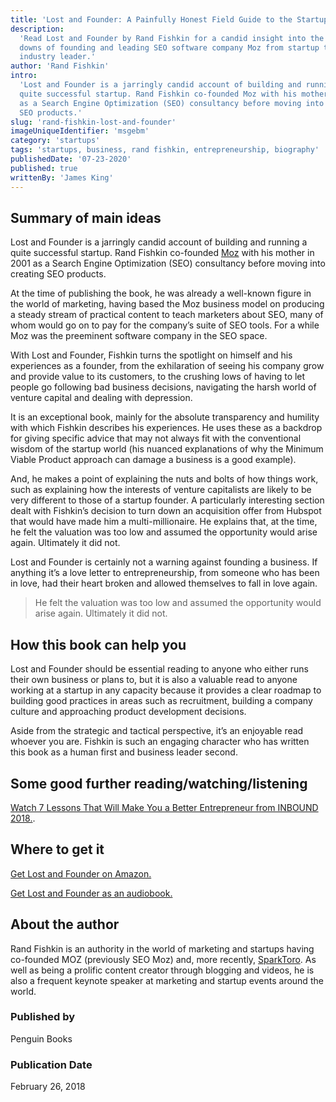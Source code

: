 ```yaml
---
title: 'Lost and Founder: A Painfully Honest Field Guide to the Startup World'
description:
  'Read Lost and Founder by Rand Fishkin for a candid insight into the ups and
  downs of founding and leading SEO software company Moz from startup to
  industry leader.'
author: 'Rand Fishkin'
intro:
  'Lost and Founder is a jarringly candid account of building and running a
  quite successful startup. Rand Fishkin co-founded Moz with his mother in 2001
  as a Search Engine Optimization (SEO) consultancy before moving into creating
  SEO products.'
slug: 'rand-fishkin-lost-and-founder'
imageUniqueIdentifier: 'msgebm'
category: 'startups'
tags: 'startups, business, rand fishkin, entrepreneurship, biography'
publishedDate: '07-23-2020'
published: true
writtenBy: 'James King'
---
```


## Summary of main ideas

Lost and Founder is a jarringly candid account of building and running a quite
successful startup. Rand Fishkin co-founded [Moz](https://moz.com/) with his
mother in 2001 as a Search Engine Optimization (SEO) consultancy before moving
into creating SEO products.

At the time of publishing the book, he was already a well-known figure in the
world of marketing, having based the Moz business model on producing a steady
stream of practical content to teach marketers about SEO, many of whom would go
on to pay for the company’s suite of SEO tools. For a while Moz was the
preeminent software company in the SEO space.

With Lost and Founder, Fishkin turns the spotlight on himself and his
experiences as a founder, from the exhilaration of seeing his company grow and
provide value to its customers, to the crushing lows of having to let people go
following bad business decisions, navigating the harsh world of venture capital
and dealing with depression.

It is an exceptional book, mainly for the absolute transparency and humility
with which Fishkin describes his experiences. He uses these as a backdrop for
giving specific advice that may not always fit with the conventional wisdom of
the startup world (his nuanced explanations of why the Minimum Viable Product
approach can damage a business is a good example).

And, he makes a point of explaining the nuts and bolts of how things work, such
as explaining how the interests of venture capitalists are likely to be very
different to those of a startup founder. A particularly interesting section
dealt with Fishkin’s decision to turn down an acquisition offer from Hubspot
that would have made him a multi-millionaire. He explains that, at the time, he
felt the valuation was too low and assumed the opportunity would arise again.
Ultimately it did not.

Lost and Founder is certainly not a warning against founding a business. If
anything it’s a love letter to entrepreneurship, from someone who has been in
love, had their heart broken and allowed themselves to fall in love again.

> He felt the valuation was too low and assumed the opportunity would arise
> again. Ultimately it did not.

## How this book can help you

Lost and Founder should be essential reading to anyone who either runs their own
business or plans to, but it is also a valuable read to anyone working at a
startup in any capacity because it provides a clear roadmap to building good
practices in areas such as recruitment, building a company culture and
approaching product development decisions.

Aside from the strategic and tactical perspective, it’s an enjoyable read
whoever you are. Fishkin is such an engaging character who has written this book
as a human first and business leader second.

## Some good further reading/watching/listening

[Watch 7 Lessons That Will Make You a Better Entrepreneur from INBOUND 2018.](https://www.youtube.com/watch?v=p8_aQXEErww).

## Where to get it

[Get Lost and Founder on Amazon.](https://www.amazon.com/Lost-Founder-Painfully-Honest-Startup/dp/0735213321/ref=as_li_ss_tl?dchild=1&keywords=lost+and+founder&qid=1598697376&sr=8-1&linkCode=ll1&tag=paperbacktrav-20&linkId=ce4d1900b7a5b9a1725b0d01b0e3c60d&language=en_US)

[Get Lost and Founder as an audiobook.](https://www.amazon.com/dp/B07D8ZZF62/ref=as_li_ss_tl?_encoding=UTF8&qid=1598697376&sr=8-1&linkCode=ll1&tag=paperbacktrav-20&linkId=672ede9859abc6c1cf922af9b941ab61&language=en_US)

## About the author

Rand Fishkin is an authority in the world of marketing and startups having
co-founded MOZ (previously SEO Moz) and, more recently,
[SparkToro](https://sparktoro.com/). As well as being a prolific content creator
through blogging and videos, he is also a frequent keynote speaker at marketing
and startup events around the world.

### Published by

Penguin Books

### Publication Date

February 26, 2018
